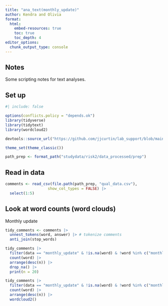 ```yaml
---
title: "ana_text(monthly_update)"
author: Kendra and Olivia
format:
  html:
    embed-resources: true
    toc: true
    toc_depth: 4
editor_options:
  chunk_output_type: console
---
```


## Notes

Some scripting notes for text analyses.

## Set up

```r
#| include: false

options(conflicts.policy = "depends.ok")
library(tidyverse) 
library(tidytext)
library(wordcloud2)

devtools::source_url("https://github.com/jjcurtin/lab_support/blob/main/format_path.R?raw=true")

theme_set(theme_classic())

path_prep <- format_path("studydata/risk2/data_processed/prep")
```

## Read in data
```r

comments <- read_csv(file.path(path_prep, "qual_data.csv"),
                   show_col_types = FALSE) |> 
  select(1:5)
```

## Look at word counts (word clouds)

Monthly update
```r
tidy_comments <- comments |> 
  unnest_tokens(word, answer) |> # tokenize comments
  anti_join(stop_words)

tidy_comments |> 
  filter(data == "monthly_update" & !is.na(word) & !word %in% c("monthly", "update")) |> 
  count(word) |> 
  arrange(desc(n)) |> 
  drop_na() |>
  print(n = 20)
```


```r
tidy_comments |> 
  filter(data == "monthly_update" & !is.na(word) & !word %in% c("monthly", "update")) |> 
  count(word) |> 
  arrange(desc(n)) |>
  wordcloud2()
```